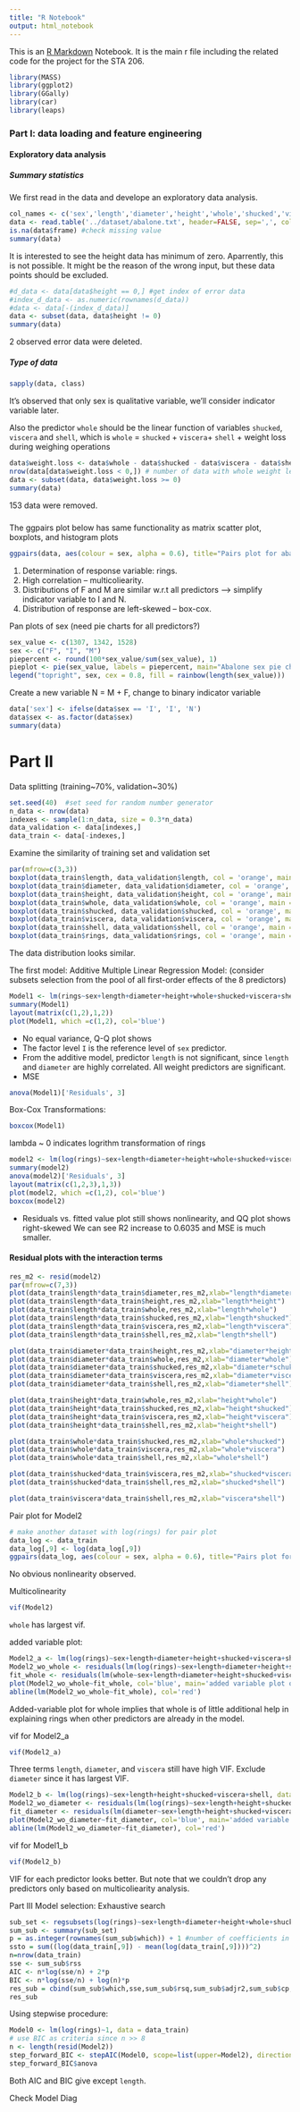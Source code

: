 ```yaml
---
title: "R Notebook"
output: html_notebook
---
```


This is an [R Markdown](http://rmarkdown.rstudio.com) Notebook. It is the main r file including the related code for the project for the STA 206.

```r
library(MASS)
library(ggplot2)
library(GGally)
library(car)
library(leaps)
```

### Part I: data loading and feature engineering
#### Exploratory data analysis
##### Summary statistics
We first read in the data and develope an exploratory data analysis.
```r
col_names <- c('sex','length','diameter','height','whole','shucked','viscera','shell','rings')
data <- read.table('../dataset/abalone.txt', header=FALSE, sep=',', col.names= col_names)
is.na(data$frame) #check missing value 
summary(data)
```

It is interested to see the height data has minimum of zero. Aparrently, this is not possible. It might be the reason of the wrong input, but these data points should be excluded.
```r
#d_data <- data[data$height == 0,] #get index of error data 
#index_d_data <- as.numeric(rownames(d_data))
#data <- data[-(index_d_data)]
data <- subset(data, data$height != 0)
summary(data)
```
2 observed error data were deleted.

##### Type of data
```r
sapply(data, class)
```
It's observed that only sex is qualitative variable, we'll consider indicator variable later.

Also the predictor `whole` should be the linear function of variables `shucked`, `viscera` and `shell`, which is `whole` = `shucked` + `viscera`+ `shell` + weight loss during weighing operations 
```r
data$weight.loss <- data$whole - data$shucked - data$viscera - data$shell
nrow(data[data$weight.loss < 0,]) # number of data with whole weight less than sum of other three weights 
data <- subset(data, data$weight.loss >= 0)
summary(data)
```
153 data were removed.

##### 
The ggpairs plot below has same functionality as matrix scatter plot, boxplots, and histogram plots
```r
ggpairs(data, aes(colour = sex, alpha = 0.6), title="Pairs plot for abalone dataset") + theme_grey(base_size = 8)
```
1. Determination of response variable: rings. 
2. High correlation -- multicoliearity. 
3. Distributions of F and M are similar w.r.t all predictors --> simplify indicator variable to I and N.
4. Distribution of response are left-skewed -- box-cox.

Pan plots of sex (need pie charts for all predictors?)
```r
sex_value <- c(1307, 1342, 1528)
sex <- c("F", "I", "M")
piepercent <- round(100*sex_value/sum(sex_value), 1)
pieplot <- pie(sex_value, labels = piepercent, main="Abalone sex pie chart", col = rainbow(length(sex_value)))
legend("topright", sex, cex = 0.8, fill = rainbow(length(sex_value)))
```
Create a new variable N = M + F, change to binary indicator variable 
```r
data['sex'] <- ifelse(data$sex == 'I', 'I', 'N')
data$sex <- as.factor(data$sex)
summary(data)
```
# Part II
Data splitting (training~70%, validation~30%)
```r
set.seed(40)  #set seed for random number generator
n_data <- nrow(data)
indexes <- sample(1:n_data, size = 0.3*n_data)
data_validation <- data[indexes,]
data_train <- data[-indexes,]
```
Examine the similarity of training set and validation set
```r
par(mfrow=c(3,3))
boxplot(data_train$length, data_validation$length, col = 'orange', main = 'length', names=c('train', 'validation'))
boxplot(data_train$diameter, data_validation$diameter, col = 'orange', main = 'diameter', names=c('train', 'validation'))
boxplot(data_train$height, data_validation$height, col = 'orange', main = 'height', names=c('train', 'validation'))
boxplot(data_train$whole, data_validation$whole, col = 'orange', main = 'whole weight', names=c('train', 'validation'))
boxplot(data_train$shucked, data_validation$shucked, col = 'orange', main = 'shucked weight', names=c('train', 'validation'))
boxplot(data_train$viscera, data_validation$viscera, col = 'orange', main = 'viscera weight', names=c('train', 'validation'))
boxplot(data_train$shell, data_validation$shell, col = 'orange', main = 'shell weight', names=c('train', 'validation'))
boxplot(data_train$rings, data_validation$rings, col = 'orange', main = 'rings', names=c('train', 'validation'))
```
The data distribution looks similar. 

The first model: Additive Multiple Linear Regression Model: (consider subsets selection from the pool of all first-order effects of the 8 predictors)
```r
Model1 <- lm(rings~sex+length+diameter+height+whole+shucked+viscera+shell, data = data_train)
summary(Model1)
layout(matrix(c(1,2),1,2))
plot(Model1, which =c(1,2), col='blue')
```
- No equal variance, Q-Q plot shows
- The factor level `I` is the reference level of `sex` predictor.
- From the additive model, predictor `length` is not significant, since `length` and `diameter` are highly correlated. All weight predictors are significant.
- MSE
```r
anova(Model1)['Residuals', 3]
```
Box-Cox Transformations:
```r
boxcox(Model1)
```
lambda ~ 0 indicates logrithm transformation of rings 
```r
model2 <- lm(log(rings)~sex+length+diameter+height+whole+shucked+viscera+shell, data=data_train)
summary(model2)
anova(model2)['Residuals', 3]
layout(matrix(c(1,2,3),1,3))
plot(model2, which =c(1,2), col='blue')
boxcox(model2)
```
- Residuals vs. fitted value plot still shows nonlinearity, and QQ plot shows right-skewed
We can see R2 increase to 0.6035 and MSE is much smaller.

#### Residual plots with the interaction terms

```r
res_m2 <- resid(model2)
par(mfrow=c(7,3))
plot(data_train$length*data_train$diameter,res_m2,xlab="length*diameter")
plot(data_train$length*data_train$height,res_m2,xlab="length*height")
plot(data_train$length*data_train$whole,res_m2,xlab="length*whole")
plot(data_train$length*data_train$shucked,res_m2,xlab="length*shucked")
plot(data_train$length*data_train$viscera,res_m2,xlab="length*viscera")
plot(data_train$length*data_train$shell,res_m2,xlab="length*shell")

plot(data_train$diameter*data_train$height,res_m2,xlab="diameter*height")
plot(data_train$diameter*data_train$whole,res_m2,xlab="diameter*whole")
plot(data_train$diameter*data_train$shucked,res_m2,xlab="diameter*schuked")
plot(data_train$diameter*data_train$viscera,res_m2,xlab="diameter*viscera")
plot(data_train$diameter*data_train$shell,res_m2,xlab="diameter*shell")

plot(data_train$height*data_train$whole,res_m2,xlab="height*whole")
plot(data_train$height*data_train$shucked,res_m2,xlab="height*shucked")
plot(data_train$height*data_train$viscera,res_m2,xlab="height*viscera")
plot(data_train$height*data_train$shell,res_m2,xlab="height*shell")

plot(data_train$whole*data_train$shucked,res_m2,xlab="whole*shucked")
plot(data_train$whole*data_train$viscera,res_m2,xlab="whole*viscera")
plot(data_train$whole*data_train$shell,res_m2,xlab="whole*shell")

plot(data_train$shucked*data_train$viscera,res_m2,xlab="shucked*viscera")
plot(data_train$shucked*data_train$shell,res_m2,xlab="shucked*shell")

plot(data_train$viscera*data_train$shell,res_m2,xlab="viscera*shell")
```

Pair plot for Model2
```r
# make another dataset with log(rings) for pair plot
data_log <- data_train
data_log[,9] <- log(data_log[,9])
ggpairs(data_log, aes(colour = sex, alpha = 0.6), title="Pairs plot for data in training set after log-transformation") + theme_grey(base_size = 8)
```
No obvious nonlinearity observed.

Multicolinearity 
```r
vif(Model2)
```
`whole` has largest vif.

added variable plot:
```r
Model2_a <- lm(log(rings)~sex+length+diameter+height+shucked+viscera+shell, data=data_train)
Model2_wo_whole <- residuals(lm(log(rings)~sex+length+diameter+height+shucked+viscera+shell, data=data_train))
fit_whole <- residuals(lm(whole~sex+length+diameter+height+shucked+viscera+shell, data = data_train))
plot(Model2_wo_whole~fit_whole, col='blue', main='added variable plot of whole weight')
abline(lm(Model2_wo_whole~fit_whole), col='red')
```
Added-variable plot for whole implies that whole is of little additional help in explaining rings when other predictors are already in the model.

vif for Model2_a
```r
vif(Model2_a)
```
Three terms `length`, `diameter`, and `viscera` still have high VIF. Exclude `diameter` since it has largest VIF.
```r
Model2_b <- lm(log(rings)~sex+length+height+shucked+viscera+shell, data = data_train)
Model2_wo_diameter <- residuals(lm(log(rings)~sex+length+height+shucked+viscera+shell, data = data_train))
fit_diameter <- residuals(lm(diameter~sex+length+height+shucked+viscera+shell, data = data_train))
plot(Model2_wo_diameter~fit_diameter, col='blue', main='added variable plot of diameter')
abline(lm(Model2_wo_diameter~fit_diameter), col='red')
```
vif for Model1_b
```r
vif(Model2_b)
```
VIF for each predictor looks better. But note that we couldn't drop any predictors only based on multicoliearity analysis. 

Part III
Model selection: 
Exhaustive search
```r
sub_set <- regsubsets(log(rings)~sex+length+diameter+height+whole+shucked+viscera+shell,data = data_train, nbest = 1, nvmax = 8, method="exhaustive", really.big=T)
sum_sub <- summary(sub_set)
p = as.integer(rownames(sum_sub$which)) + 1 #number of coefficients in each model: p
ssto = sum((log(data_train[,9]) - mean(log(data_train[,9])))^2)
n=nrow(data_train)
sse <- sum_sub$rss
AIC <- n*log(sse/n) + 2*p
BIC <- n*log(sse/n) + log(n)*p
res_sub = cbind(sum_sub$which,sse,sum_sub$rsq,sum_sub$adjr2,sum_sub$cp,BIC,AIC)
res_sub
```

Using stepwise procedure:
```r
Model0 <- lm(log(rings)~1, data = data_train)
# use BIC as criteria since n >> 8
n <- length(resid(Model2))
step_forward_BIC <- stepAIC(Model0, scope=list(upper=Model2), direction="both", k=log(n))
step_forward_BIC$anova
```
Both AIC and BIC give except `length`.

Check Model Diag 








